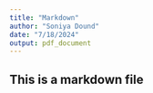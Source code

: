 ```yaml
---
title: "Markdown"
author: "Soniya Dound"
date: "7/18/2024"
output: pdf_document
---
```


## This is a markdown file
